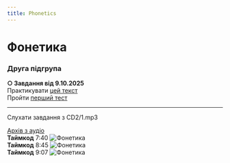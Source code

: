 ```yaml
---
title: Phonetics
---
```



# Фонетика

### Друга підгрупа

**○ Завдання від 9.10.2025** \
Практикувати [цей текст](https://krnu.org/mod/resource/view.php?id=9897) \
Пройти [перший тест](https://krnu.org/mod/quiz/view.php?id=1267)

---

<Callout type="info">Слухати завдання з CD2/1.mp3</Callout>

[Архів з аудіо](https://drive.google.com/drive/mobile/folders/1wS6gswOli-StjoNAvlZ7RwPoZV7mU7x8) \
**Таймкод** 7:40
![Фонетика](/img/fn2_1.jpg) \
**Таймкод** 8:45
![Фонетика](/img/fn2_2.jpg) \
**Таймкод** 9:07
![Фонетика](/img/fn2_3.jpg)
